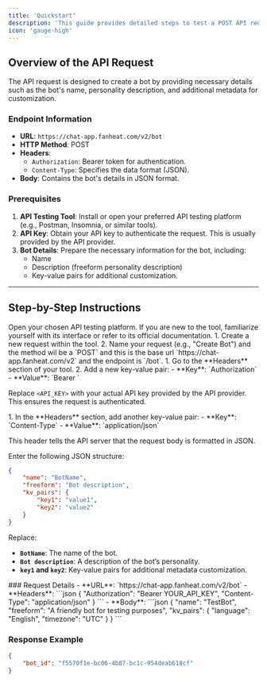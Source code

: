 ```yaml
---
title: 'Quickstart'
description: 'This guide provides detailed steps to test a POST API request to create a bot using any API testing platform, such as Postman, Insomnia, or others. Follow these instructions to set up and test your API request effectively.'
icon: 'gauge-high'
---
```



## Overview of the API Request
The API request is designed to create a bot by providing necessary details such as the bot's name, personality description, and additional metadata for customization.

### Endpoint Information
- **URL**: `https://chat-app.fanheat.com/v2/bot`
- **HTTP Method**: POST
- **Headers**:
  - `Authorization`: Bearer token for authentication.
  - `Content-Type`: Specifies the data format (JSON).
- **Body**: Contains the bot's details in JSON format.

### Prerequisites
1. **API Testing Tool**: Install or open your preferred API testing platform (e.g., Postman, Insomnia, or similar tools).
2. **API Key**: Obtain your API key to authenticate the request. This is usually provided by the API provider.
3. **Bot Details**: Prepare the necessary information for the bot, including:
   - Name
   - Description (freeform personality description)
   - Key-value pairs for additional customization.

---

## Step-by-Step Instructions

<Steps>
  <Step title="Launch Your API Testing Tool">
  Open your chosen API testing platform. If you are new to the tool, familiarize yourself with its interface or refer to its official documentation.
  </Step>
  <Step title="Create a New Request">
    1. Create a new request within the tool.
2. Name your request (e.g., "Create Bot") and the method wil be a `POST` and this is the base url `https://chat-app.fanheat.com/v2` and the endpoint is `/bot`.

  </Step>
  <Step title="Add Authorization Header">
   1. Go to the **Headers** section of your tool.
2. Add a new key-value pair:
   - **Key**: `Authorization`
   - **Value**: `Bearer <API_KEY>`

   Replace `<API_KEY>` with your actual API key provided by the API provider. This ensures the request is authenticated.

  </Step>
  <Step title="Specify Content-Type">
   1. In the **Headers** section, add another key-value pair:
   - **Key**: `Content-Type`
   - **Value**: `application/json`

   This header tells the API server that the request body is formatted in JSON.

  </Step>
  <Step title="Define the Request Body and Send">
    Enter the following JSON structure:

   ```json
   {
       "name": "BotName",                
       "freeform": "Bot description",    
       "kv_pairs": {                     
           "key1": "value1",
           "key2": "value2"
       }
   }
   ```

   Replace:
   - **`BotName`**: The name of the bot.
   - **`Bot description`**: A description of the bot’s personality.
   - **`key1` and `key2`**: Key-value pairs for additional metadata customization.

  </Step>
  <Step title="Example Request">
    ### Request Details
- **URL**: `https://chat-app.fanheat.com/v2/bot`
- **Headers**:
  ```json
  {
      "Authorization": "Bearer YOUR_API_KEY",
      "Content-Type": "application/json"
  }
  ```
- **Body**:
  ```json
  {
      "name": "TestBot",
      "freeform": "A friendly bot for testing purposes",
      "kv_pairs": {
          "language": "English",
          "timezone": "UTC"
      }
  }
  ```

### Response Example
```json
{
    "bot_id": "f5570f1e-bc06-4b87-bc1c-954deab618cf"
}
```

  </Step>
</Steps>